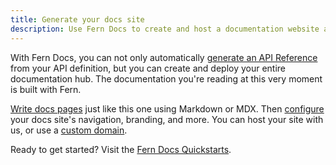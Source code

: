 ---
title: Generate your docs site
description: Use Fern Docs to create and host a documentation website and generate API reference documentation from your API definition.
---

With Fern Docs, you can not only automatically [generate an API Reference](/docs/api-references/generate-api-ref) from your API definition, but you can create and deploy your entire documentation hub. The documentation you're reading at this very moment is built with Fern. 

[Write docs pages](/docs/content/write-markdown) just like this one using Markdown or MDX. Then [configure](/docs/config/overview) your docs site's navigation, branding, and more. You can host your site with us, or use a [custom domain](/docs/config/branding/custom-domain). 

Ready to get started? Visit the [Fern Docs Quickstarts](/overview/get-started#fern-docs-quickstarts).